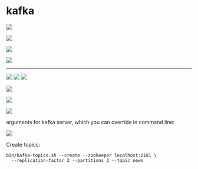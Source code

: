# kafka




![](img/Selection_005.png)

![](img/Selection_006.png)

![](img/Selection_007.png)

![](img/Selection_008.png)

---

![](img/Workspace_1_009.png)
![](img/Workspace_1_010.png)
![](img/Workspace_1_011.png)


![](img/Selection_012.png)

![](img/Selection_012.png)

![](img/Selection_013.png)


arguments for kafka server, which you can override in command line:


![](img/Selection_014.png)

Create topics:

```
bin/kafka-topics.sh --create --zookeeper localhost:2181 \
  --replication-factor 2 --partitions 2 --topic news
```